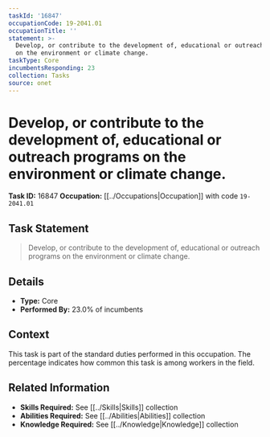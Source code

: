 ```yaml
---
taskId: '16847'
occupationCode: 19-2041.01
occupationTitle: ''
statement: >-
  Develop, or contribute to the development of, educational or outreach programs
  on the environment or climate change.
taskType: Core
incumbentsResponding: 23
collection: Tasks
source: onet
---
```

# Develop, or contribute to the development of, educational or outreach programs on the environment or climate change.

**Task ID:** 16847
**Occupation:** [[../Occupations|Occupation]] with code `19-2041.01`

## Task Statement

> Develop, or contribute to the development of, educational or outreach programs on the environment or climate change.

## Details

- **Type:** Core
- **Performed By:** 23.0% of incumbents

## Context

This task is part of the standard duties performed in this occupation. The percentage indicates how common this task is among workers in the field.

## Related Information

- **Skills Required:** See [[../Skills|Skills]] collection
- **Abilities Required:** See [[../Abilities|Abilities]] collection
- **Knowledge Required:** See [[../Knowledge|Knowledge]] collection
